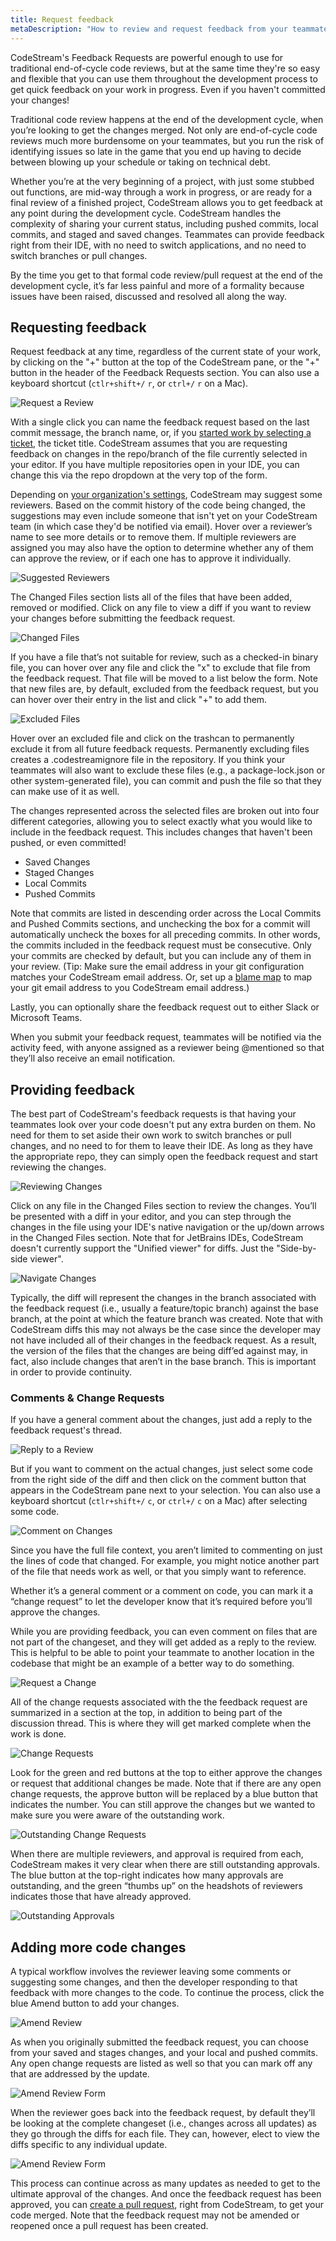 ```yaml
---
title: Request feedback
metaDescription: "How to review and request feedback from your teammates, as well as how to make direct code changes."
---
```


CodeStream's Feedback Requests are powerful enough to use for traditional
end-of-cycle code reviews, but at the same time they're so easy and flexible
that you can use them throughout the development process to get quick feedback
on your work in progress. Even if you haven't committed your changes!

Traditional code review happens at the end of the development cycle, when you’re
looking to get the changes merged. Not only are end-of-cycle code reviews much
more burdensome on your teammates, but you run the risk of identifying issues so
late in the game that you end up having to decide between blowing up your
schedule or taking on technical debt.

Whether you’re at the very beginning of a project, with just some stubbed out
functions, are mid-way through a work in progress, or are ready for a final
review of a finished project, CodeStream allows you to get feedback at any point
during the development cycle. CodeStream handles the complexity of sharing your
current status, including pushed commits, local commits, and staged and saved
changes. Teammates can provide feedback right from their IDE, with no need to
switch applications, and no need to switch branches or pull changes.

By the time you get to that formal code review/pull request at the end of the
development cycle, it’s far less painful and more of a formality because issues
have been raised, discussed and resolved all along the way.

## Requesting feedback

Request feedback at any time, regardless of the current state of your work, by
clicking on the "+" button at the top of the CodeStream pane, or the "+"
button in the header of the Feedback Requests section. You can also use a
keyboard shortcut (`ctlr+shift+/` `r`, or `ctrl+/` `r` on a Mac).

![Request a Review](../assets/images/RequestFeedback.png)

With a single click you can name the feedback request based on the last commit
message, the branch name, or, if you [started work by selecting a
ticket](start-work), the ticket title. CodeStream assumes that you are
requesting feedback on changes in the repo/branch of the file currently selected
in your editor. If you have multiple repositories open in your IDE, you can
change this via the repo dropdown at the very top of the form. 

Depending on [your organization's
settings](../features/team-administration/#feedback-request-assignment--approval),
CodeStream may suggest some reviewers. Based on the commit history of the code
being changed, the suggestions may even include someone that isn't yet on your
CodeStream team (in which case they'd be notified via email). Hover over a
reviewer’s name to see more details or to remove them. If multiple reviewers are
assigned you may also have the option to determine whether any of them can
approve the review, or if each one has to approve it individually.

![Suggested Reviewers](../assets/images/ReviewAssignment.png)

The Changed Files section lists all of the files that have been added, removed
or modified. Click on any file to view a diff if you want to review your changes
before submitting the feedback request.

![Changed Files](../assets/images/ChangedFiles1.png)

If you have a file that’s not suitable for review, such as a checked-in binary
file, you can hover over any file and click the "x" to exclude that file from the
feedback request. That file will be moved to a list below the form. Note that
new files are, by default, excluded from the feedback request, but you can hover
over their entry in the list and click "+" to add them.

![Excluded Files](../assets/images/ExcludeFromReview.png)

Hover over an excluded file and click on the trashcan to permanently exclude it
from all future feedback requests. Permanently excluding files creates a
.codestreamignore file in the repository. If you think your teammates will also
want to exclude these files (e.g., a package-lock.json or other system-generated
file), you can commit and push the file so that they can make use of it as well.

The changes represented across the selected files are broken out into four
different categories, allowing you to select exactly what you would like to
include in the feedback request. This includes changes that haven't been pushed,
or even committed!

* Saved Changes
* Staged Changes
* Local Commits
* Pushed Commits

Note that commits are listed in descending order across the Local Commits and
Pushed Commits sections, and unchecking the box for a commit will automatically
uncheck the boxes for all preceding commits. In other words, the commits
included in the feedback request must be consecutive. Only your commits are
checked by default, but you can include any of them in your review. (Tip: Make
sure the email address in your git configuration matches your CodeStream email
address. Or, set up a [blame map](../features/myorganization/#blame-map) to map
your git email address to you CodeStream email address.)

Lastly, you can optionally share the feedback request out to either Slack or
Microsoft Teams.

When you submit your feedback request, teammates will be notified via the
activity feed, with anyone assigned as a reviewer being @mentioned so that
they’ll also receive an email notification. 

## Providing feedback

The best part of CodeStream's feedback requests is that having your teammates
look over your code doesn't put any extra burden on them. No need for them to
set aside their own work to switch branches or pull changes, and no need to for
them to leave their IDE. As long as they have the appropriate repo, they can
simply open the feedback request and start reviewing the changes.

![Reviewing Changes](../assets/images/FRDiff.png)

Click on any file in the Changed Files section to review the changes. You’ll be
presented with a diff in your editor, and you can step through the changes in
the file using your IDE's native navigation or the up/down arrows in the
Changed Files section. Note that for JetBrains IDEs, CodeStream doesn't
currently support the "Unified viewer" for diffs. Just the "Side-by-side
viewer".

![Navigate Changes](../assets/images/NavigateChanges.png)

Typically, the diff will represent the changes in the branch associated with the
feedback request (i.e., usually a feature/topic branch) against the base branch,
at the point at which the feature branch was created. Note that with CodeStream
diffs this may not always be the case since the developer may not have included
all of their changes in the feedback request. As a result, the version of the
files that the changes are being diff’ed against may, in fact, also include
changes that aren’t in the base branch. This is important in order to provide
continuity.

### Comments & Change Requests

If you have a general comment about the changes, just add a reply to the
feedback request's thread.

![Reply to a Review](../assets/images/FRReply.png)

But if you want to comment on the actual changes, just select some code from the
right side of the diff and then click on the comment button that appears in the
CodeStream pane next to your selection. You can also use a keyboard shortcut
(`ctlr+shift+/` `c`, or `ctrl+/` `c` on a Mac) after selecting some code.

![Comment on Changes](../assets/images/QS-FeedbackRequest.png)

Since you have the full file context, you aren’t limited to commenting on just
the lines of code that changed. For example, you might notice another part of
the file that needs work as well, or that you simply want to reference.

Whether it’s a general comment or a comment on code, you can mark it a “change
request” to let the developer know that it’s required before you’ll approve the
changes. 

While you are providing feedback, you can even comment on files that are not
part of the changeset, and they will get added as a reply to the review. This is
helpful to be able to point your teammate to another location in the codebase
that might be an example of a better way to do something.

![Request a Change](../assets/images/ReviewChgReqCheck.png)

All of the change requests associated with the the feedback request are
summarized in a section at the top, in addition to being part of the discussion
thread. This is where they will get marked complete when the work is done.

![Change Requests](../assets/images/ReviewChgReqSection1.png)

Look for the green and red buttons at the top to either approve the changes or
request that additional changes be made. Note that if there are any open change
requests, the approve button will be replaced by a blue button that indicates
the number. You can still approve the changes but we wanted to make sure you
were aware of the outstanding work.

![Outstanding Change Requests](../assets/images/ApproveWithChgReqs3.png)

When there are multiple reviewers, and approval is required from each,
CodeStream makes it very clear when there are still outstanding approvals. The
blue button at the top-right indicates how many approvals are outstanding, and
the green “thumbs up” on the headshots of reviewers indicates those that have
already approved.

![Outstanding Approvals](../assets/images/ReviewIncomplete.png)

## Adding more code changes

A typical workflow involves the reviewer leaving some comments or suggesting
some changes, and then the developer responding to that feedback with more
changes to the code. To continue the process, click the blue Amend button to add
your changes.

![Amend Review](../assets/images/FRAmend1.png)

As when you originally submitted the feedback request, you can choose from your
saved and stages changes, and your local and pushed commits. Any open change
requests are listed as well so that you can mark off any that are addressed by
the update.

![Amend Review Form](../assets/images/ReviewAmendForm.png)

When the reviewer goes back into the feedback request, by default they’ll be
looking at the complete changeset (i.e., changes across all updates) as they go
through the diffs for each file. They can, however, elect to view the diffs
specific to any individual update.

![Amend Review Form](../assets/images/ReviewCheckpoints.png)

This process can continue across as many updates as needed to get to the
ultimate approval of the changes. And once the feedback request has been
approved, you can [create a pull request](pull-requests), right from CodeStream,
to get your code merged. Note that the feedback request may not be amended or
reopened once a pull request has been created.

